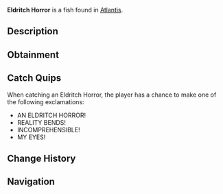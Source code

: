 {{FishInfobox
|image          = Eldritch Horror.png
|rarity         = Rare
|sea            = First Sea
|location       = [[Atlantis]]
|sublocation    = 
|sources        = Fishing Rod
|radar_location = 
|xp             = 600
|weather        = 
|time           = Night
|season         = 
|bait           = Truffle Worm
|base_weight    = 80
|base_value     = 1200
|weight_range   = 40
|base_chance    = 10
|base_resil     = 40
}}
'''Eldritch Horror''' is a {{Rarity|Rare}} fish found in [[Atlantis]].

== Description ==
{{Description|A being whose very existence defies comprehension. Its body seems to exist in multiple dimensions at once, making it difficult to perceive or understand.|Bestiary Entry}}

== Obtainment ==
{{Description|Your eyes may refuse to focus where it swims, Kraken Pool.|Bestiary Hint}}
{{Fish Availability|
Atlantis/Ancient Kraken Hunt
Atlantis/Kraken Hunt
Atlantis/Kraken Pool
|top_rods      = 
Leviathan's Fang Rod\98318.97\104130.06;
Trident Rod\90428.82\102225.24;
Krampus's Rod\88034.69\91049.78;
Free Spirit Rod\82713.65\93503.63;
Magma Rod\82650.32\85481;
Plastic Rod\77775.96\80113.42;
Buddy Bond Rod\57129.88\64466.01;
Firefly Rod\74233.61\117247.4;
Fast Rod\69479.23\113670.2;
Fungal Rod\61758.18\98215.06;
Brick Built Rod\54264.19\83605.57;
Lucky Rod\55638.99\94162.18;
Long Rod\53200.51\72785.83;
Ethereal Prism Rod\78214.29\72361.98;
No-Life Rod\78196.54\78767.17;
Astralhook Rod\78081.61\72710.56;
Seraphic Rod\77246.47\72948.65;
Rod Of The Forgotten Fang\72444.99\70005.06;
Challenger's Rod\70932.88\69810.74;
Rod Of The Depths\65661.43\63651.9;
Zeus Rod\64770.7\64432.99;
Verdant Shear Rod\63766.14\64010.66;
Rod Of The Exalted One\63204.94\65486.16;
Blazebringer Rod\61512.8\61448.65;
Depthseeker Rod\58708.77\59726.62;
Avalanche Rod\52942.31\54046.96;
Volcanic Rod\50470.67\54513.58;
Steady Rod\18185.78\19995.09
|recommended   = Trident Rod
}}

== Catch Quips ==
When catching an Eldritch Horror, the player has a chance to make one of the following exclamations:
* AN ELDRITCH HORROR!
* REALITY BENDS!
* INCOMPREHENSIBLE!
* MY EYES!

== Change History ==
{{Change History|{{subst:Current Version}}}}

== Navigation ==
{{Fish Navbox|Atlantis}}